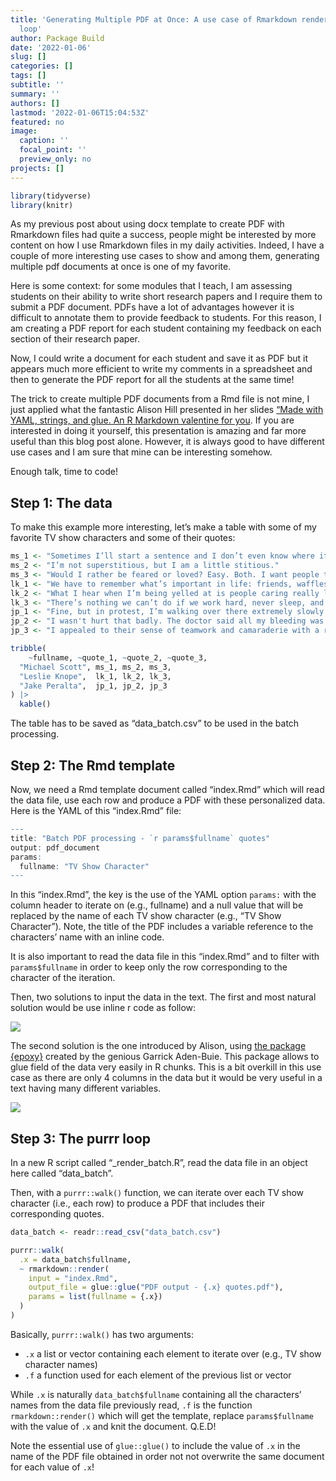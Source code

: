 ```yaml
---
title: 'Generating Multiple PDF at Once: A use case of Rmarkdown render in a purrr
  loop'
author: Package Build
date: '2022-01-06'
slug: []
categories: []
tags: []
subtitle: ''
summary: ''
authors: []
lastmod: '2022-01-06T15:04:53Z'
featured: no
image:
  caption: ''
  focal_point: ''
  preview_only: no
projects: []
---
```


```r
library(tidyverse)
library(knitr)
```

As my previous post about using docx template to create PDF with Rmarkdown files had quite a success, people might be interested by more content on how I use Rmarkdown files in my daily activities. Indeed, I have a couple of more interesting use cases to show and among them, generating multiple pdf documents at once is one of my favorite.

Here is some context: for some modules that I teach, I am assessing students on their ability to write short research papers and I require them to submit a PDF document. PDFs have a lot of advantages however it is difficult to annotate them to provide feedback to students. For this reason, I am creating a PDF report for each student containing my feedback on each section of their research paper.

Now, I could write a document for each student and save it as PDF but it appears much more efficient to write my comments in a spreadsheet and then to generate the PDF report for all the students at the same time!

The trick to create multiple PDF documents from a Rmd file is not mine, I just applied what the fantastic Alison Hill presented in her slides ["Made with YAML, strings, and glue. An R Markdown valentine for you](https://alison.netlify.app/rmd-valentine). If you are interested in doing it yourself, this presentation is amazing and far more useful than this blog post alone. However, it is always good to have different use cases and I am sure that mine can be interesting somehow.

Enough talk, time to code!

## Step 1: The data

To make this example more interesting, let's make a table with some of my favorite TV show characters and some of their quotes:

```r
ms_1 <- "Sometimes I’ll start a sentence and I don’t even know where it’s going. I just hope I find it along the way."
ms_2 <- "I’m not superstitious, but I am a little stitious."
ms_3 <- "Would I rather be feared or loved? Easy. Both. I want people to be afraid of how much they love me."
lk_1 <- "We have to remember what’s important in life: friends, waffles, and work. Or waffles, friends, work. But work has to come third."
lk_2 <- "What I hear when I’m being yelled at is people caring really loudly at me."
lk_3 <- "There’s nothing we can’t do if we work hard, never sleep, and shirk from all other responsibilities in our lives."
jp_1 <- "Fine, but in protest, I’m walking over there extremely slowly!"
jp_2 <- "I wasn't hurt that badly. The doctor said all my bleeding was internal. That's where the blood's supposed to be."
jp_3 <- "I appealed to their sense of teamwork and camaraderie with a rousing speech that would put Shakespeare to shame."

tribble(
    ~fullname, ~quote_1, ~quote_2, ~quote_3,
  "Michael Scott", ms_1, ms_2, ms_3,
  "Leslie Knope",  lk_1, lk_2, lk_3,
  "Jake Peralta",  jp_1, jp_2, jp_3
) |> 
  kable()
```

The table has to be saved as "data_batch.csv" to be used in the batch processing.

## Step 2: The Rmd template

Now, we need a Rmd template document called "index.Rmd" which will read the data file, use each row and produce a PDF with these personalized data. Here is the YAML of this "index.Rmd" file:

```r
---
title: "Batch PDF processing - `r params$fullname` quotes"
output: pdf_document
params:
  fullname: "TV Show Character"
---
```

In this "index.Rmd", the key is the use of the YAML option `params:` with the column header to iterate on (e.g., fullname) and a null value that will be replaced by the name of each TV show character (e.g., "TV Show Character"). Note, the title of the PDF includes a variable reference to the characters' name with an inline code.

It is also important to read the data file in this "index.Rmd" and to filter with `params$fullname` in order to keep only the row corresponding to the character of the iteration. 

Then, two solutions to input the data in the text. The first and most natural solution would be use inline r code as follow:

![](images/index_simple.png)

The second solution is the one introduced by Alison, using [the package {epoxy}](https://github.com/gadenbuie/epoxy) created by the genious Garrick Aden-Buie. This package allows to glue field of the data very easily in R chunks. This is a bit overkill in this use case as there are only 4 columns in the data but it would be very useful in a text having many different variables.

![](images/index_epoxy.png)

## Step 3: The purrr loop

In a new R script called "_render_batch.R", read the data file in an object here called "data_batch". 

Then, with a `purrr::walk()` function, we can iterate over each TV show character (i.e., each row) to produce a PDF that includes their corresponding quotes.

```r
data_batch <- readr::read_csv("data_batch.csv")

purrr::walk(
  .x = data_batch$fullname,
  ~ rmarkdown::render(
    input = "index.Rmd",
    output_file = glue::glue("PDF output - {.x} quotes.pdf"),
    params = list(fullname = {.x})
  )
)
```

Basically, `purrr::walk()` has two arguments:

- `.x` a list or vector containing each element to iterate over (e.g., TV show character names)
- `.f` a function used for each element of the previous list or vector

While `.x` is naturally `data_batch$fullname` containing all the characters' names from the data file previously read, `.f` is the function `rmarkdown::render()` which will get the template, replace `params$fullname` with the value of `.x` and knit the document. Q.E.D!

Note the essential use of `glue::glue()` to include the value of `.x` in the name of the PDF file obtained in order not not overwrite the same document for each value of `.x`!
